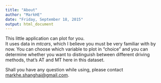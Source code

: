 ```yaml
---
title: "About"
author: "MarkHE"
date: "Friday, September 18, 2015"
output: html_document
---
```


This little application can plot for you.  
It uses data in $mtcars$, which I believe you must be very familiar with by now. You can choose which variable to plot in "choice" and you can determine whether you want to distinguish between different driving methods, that's AT and MT here in this dataset.  

Shall you have any question while using, please contact <markhe.shanghai@gmail.com>.